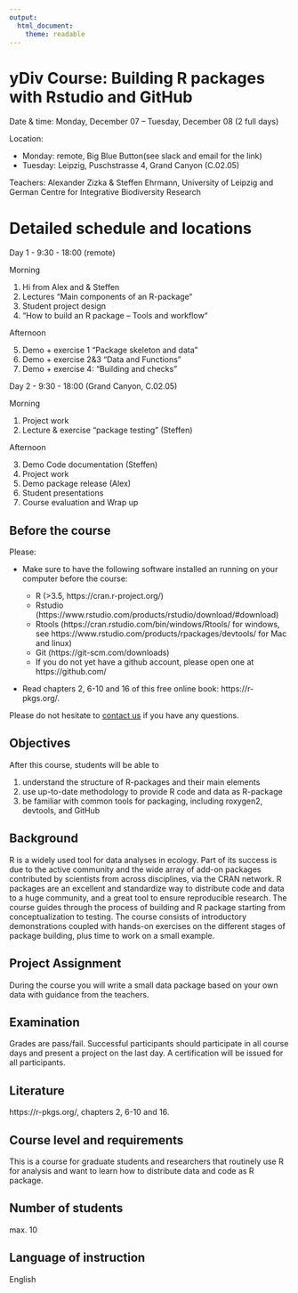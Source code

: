 ```yaml
---
output: 
  html_document:
    theme: readable
---
```


# yDiv Course: Building R packages with Rstudio and GitHub

Date & time: Monday, December 07 – Tuesday, December 08 (2 full days)

Location: 

* Monday: remote, Big Blue Button(see slack and email for the link)
* Tuesday: Leipzig, Puschstrasse 4, Grand Canyon (C.02.05)  

Teachers: Alexander Zizka & Steffen Ehrmann, University of Leipzig and German Centre for Integrative Biodiversity Research  


# Detailed schedule and locations
Day 1 - 9:30 - 18:00 (remote)

Morning

1. Hi from Alex and & Steffen
2. Lectures “Main components of an R-package“
3. Student project design
4. “How to build an R package – Tools and workflow“

Afternoon

5. Demo + exercise 1 “Package skeleton and data”
6. Demo + exercise 2&3 “Data and Functions”
7. Demo + exercise 4: “Building and checks”

Day 2 - 9:30 - 18:00 (Grand Canyon, C.02.05)

Morning

1. Project work
2. Lecture & exercise “package testing” (Steffen)

Afternoon

3. Demo Code documentation (Steffen)
4. Project work
5. Demo package release (Alex)
6. Student presentations
7. Course evaluation and Wrap up

## Before the course

Please:

* Make sure to have the following software installed an running on your computer before the course:

  *	R (>3.5, https://cran.r-project.org/) 
  *	Rstudio (https://www.rstudio.com/products/rstudio/download/#download)
  *	Rtools (https://cran.rstudio.com/bin/windows/Rtools/ for windows, see https://www.rstudio.com/products/rpackages/devtools/ for Mac and linux)
  *	Git (https://git-scm.com/downloads)
  *	If you do not yet have a github account, please open one at https://github.com/

* Read chapters 2, 6-10 and 16 of this free online book: https://r-pkgs.org/. 

Please do not hesitate to [contact us](mailto:zizka.alexander@gmail.com) if you have any questions.


## Objectives

After this course, students will be able to

1. understand the structure of R-packages and their main elements	
2. use up-to-date methodology to provide R code and data as R-package
3. be familiar with common tools for packaging, including roxygen2, devtools, and GitHub


## Background
R is a widely used tool for data analyses in ecology. Part of its success is due to the active community and the wide array of add-on packages contributed by scientists from across disciplines, via the CRAN network. R packages are an excellent and standardize way to distribute code and data to a huge community, and a great tool to ensure reproducible research. The course guides through the process of building and R package starting from conceptualization to testing. The course consists of introductory demonstrations coupled with hands-on exercises on the different stages of package building, plus time to work on a small example.


## Project Assignment
During the course you will write a small data package based on your own data with guidance from the teachers.


## Examination
Grades are pass/fail. Successful participants should participate in all course days and present a project on the last day. A certification will be issued for all participants.


## Literature
https://r-pkgs.org/, chapters 2, 6-10 and 16.


## Course level and requirements
This is a course for graduate students and researchers that routinely use R for analysis and want to learn how to distribute data and code as R package.


## Number of students
max. 10


## Language of instruction
English